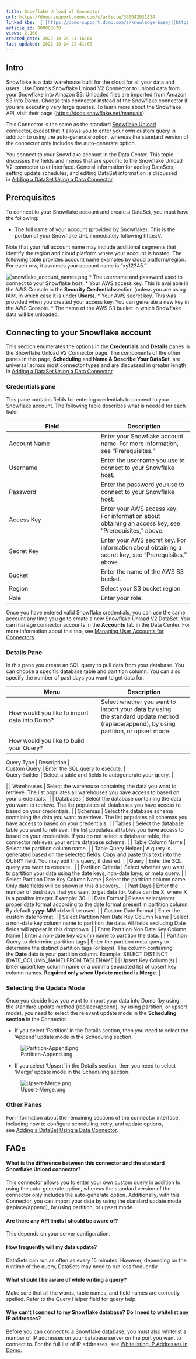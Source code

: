 ```yaml
---
title: Snowflake Unload V2 Connector
url: https://domo-support.domo.com/s/article/360042931834
linked_kbs:  ['[https://domo-support.domo.com/s/knowledge-base/](https://domo-support.domo.com/s/knowledge-base/)', '[https://domo-support.domo.com/s/](https://domo-support.domo.com/s/)', '[https://domo-support.domo.com/s/topic/0TO5w000000ZammGAC](https://domo-support.domo.com/s/topic/0TO5w000000ZammGAC)', '[https://domo-support.domo.com/s/topic/0TO5w000000ZanLGAS](https://domo-support.domo.com/s/topic/0TO5w000000ZanLGAS)', '[https://domo-support.domo.com/s/topic/0TO5w000000ZaojGAC](https://domo-support.domo.com/s/topic/0TO5w000000ZaojGAC)', '[https://domo-support.domo.com/s/article/360043436313](https://domo-support.domo.com/s/article/360043436313)', '[https://domo-support.domo.com/s/article/360042926274](https://domo-support.domo.com/s/article/360042926274)', '[https://domo-support.domo.com/s/article/360042926054](https://domo-support.domo.com/s/article/360042926054)', '[https://domo-support.domo.com/s/article/360043439173](https://domo-support.domo.com/s/article/360043439173)', '[https://domo-support.domo.com/s/article/360042931834](https://domo-support.domo.com/s/article/360042931834)', '[https://domo-support.domo.com/s/topic/0TO5w000000ZaojGAC/database-connectors](https://domo-support.domo.com/s/topic/0TO5w000000ZaojGAC/database-connectors)', '[https://domo-support.domo.com/s/article/360043429933](https://domo-support.domo.com/s/article/360043429933)', '[https://domo-support.domo.com/s/article/360043429953](https://domo-support.domo.com/s/article/360043429953)', '[https://domo-support.domo.com/s/article/360042925494](https://domo-support.domo.com/s/article/360042925494)', '[https://domo-support.domo.com/s/article/4408174643607](https://domo-support.domo.com/s/article/4408174643607)', '[https://domo-support.domo.com/s/article/360043429913](https://domo-support.domo.com/s/article/360043429913)', '[https://domo-support.domo.com/s/login/](https://domo-support.domo.com/s/login/)']
article_id: 000003878
views: 2,166
created_date: 2022-10-24 21:16:00
last updated: 2022-10-24 22:41:00
---
```




Intro
-----


Snowflake is a data warehouse built for the cloud for all your data and users. Use Domo's Snowflake Unload V2 Connector to unload data from your Snowflake into Amazon S3. Unloaded files are imported from Amazon S3 into Domo. Choose this connector instead of the Snowflake connector if you are executing very large queries. To learn more about the Snowflake API, visit their page ([https://docs.snowflake.net/manuals](https://docs.snowflake.net/manuals "https://docs.snowflake.net/manuals")).


This Connector is the same as the standard [Snowflake Unload](/s/article/360043436313 "Snowflake Unload Connector") connector, except that it allows you to enter your own custom query in addition to using the auto-generate option, whereas the standard version of the connector only includes the auto-generate option.


You connect to your Snowflake account in the Data Center. This topic discusses the fields and menus that are specific to the Snowflake Unload V2 connector user interface. General information for adding DataSets, setting update schedules, and editing DataSet information is discussed in [Adding a DataSet Using a Data Connector](/s/article/360042926274).


Prerequisites
-------------


To connect to your Snowflake account and create a DataSet, you must have the following:


* The full name of your account (provided by Snowflake). This is the portion of your Snowflake URL immediately following https://.  
  
Note that your full account name may include additional segments that identify the region and cloud platform where your account is hosted. The following table provides account name examples by cloud platform/region. For each row, it assumes your account name is "xy12345."  
  
![snowflake_account_names.png](snowflake_account_names.png)
* The username and password used to connect to your Snowflake host.
* Your AWS access key. This is available in the AWS Console in the **Security Credentials**section (unless you are using IAM, in which case it is under **Users**).
* Your AWS secret key. This was provided when you created your access key. You can generate a new key in the AWS Console.
* The name of the AWS S3 bucket in which Snowflake data will be unloaded.


Connecting to your Snowflake account
------------------------------------


This section enumerates the options in the **Credentials** and **Details** panes in the Snowflake Unload V2 Connector page. The components of the other panes in this page, **Scheduling** and **Name & Describe Your DataSet**, are universal across most connector types and are discussed in greater length in [Adding a DataSet Using a Data Connector](/s/article/360042926274 "Adding a DataSet Using a Data Connector").


### Credentials pane


This pane contains fields for entering credentials to connect to your Snowflake account. The following table describes what is needed for each field:  




| Field | Description |
| --- | --- |
| Account Name | Enter your Snowflake account name. For more information, see "Prerequisites."  |
| Username | Enter the username you use to connect to your Snowflake host. |
| Password | Enter the password you use to connect to your Snowflake host. |
| Access Key | Enter your AWS access key. For information about obtaining an access key, see "Prerequisites," above. |
| Secret Key | Enter your AWS secret key. For information about obtaining a secret key, see "Prerequisites," above. |
| Bucket | Enter the name of the AWS S3 bucket. |
| Region | Select your S3 bucket region. |
| Role | Enter your role. |


Once you have entered valid Snowflake credentials, you can use the same account any time you go to create a new Snowflake Unload V2 DataSet. You can manage connector accounts in the **Accounts** tab in the Data Center. For more information about this tab, see [Managing User Accounts for Connectors](/s/article/360042926054 "Managing User Accounts for Connectors").


### Details Pane


In this pane you create an SQL query to pull data from your database. You can choose a specific database table and partition column. You can also specify the number of past days you want to get data for.




| Menu | Description |
| --- | --- |
| How would you like to import data into Domo? | Select whether you want to import your data by using the standard update method (replace/append), by using partition, or upsert mode. |
| How would you like to build your Query? | 

| Query Type | Description |
| Custom Query | Enter the SQL query to execute. |
| Query Builder | Select a table and fields to autogenerate your query. |

 |
| Warehouses | Select the warehouse containing the data you want to retrieve. The list populates all warehouses you have access to based on your credentials.  |
| Databases | Select the database containing the data you want to retrieve. The list populates all databases you have access to based on your credentials. |
| Schemas | Select the database schema containing the data you want to retrieve. The list populates all schemas you have access to based on your credentials. |
| Tables | Select the database table you want to retrieve. The list populates all tables you have access to based on your credentials. If you do not select a database table, the connector retrieves your entire database schema. |
| Table Column Name | Select the partition column name. |
| Table Query Helper | A query is generated based on the selected fields. Copy and paste this text into the QUERY field. You may edit this query, if desired. |
| Query | Enter the SQL query you want to execute.  |
| Partition Criteria | Select whether you want to partition your data using the date keys, non-date keys, or meta query. |
| Select Partition Date Key Column Name | Select the partition column name. Only date fields will be shown in this discovery. |
| Past Days | Enter the number of past days that you want to get data for. Value can be X, where X is a positive integer. Example: 30. |
| Date Format | Please select/enter proper date format according to the date format present in partition column. By default **yyyy-MM-dd** will be used. |
| Custom Date Format | Enter the custom date format. |
| Select Partition Non Date Key Column Name | Select a non-date key column name to partition the data. All fields excluding Date fields will appear in this dropdown. |
| Enter Partition Non Date Key Column Name | Enter a non-date key column name to partition the data. |
| Partition Query to determine partition tags | Enter the partition meta query to determine the distinct partition tags (or keys). The column containing the **Date** data is your partition column.
Example: SELECT DISTINCT (DATE\_COLUMN\_NAME) FROM TABLENAME |
| Upsert Key Column(s) | Enter upsert key column name or a comma separated list of upsert key column names. **Required only when Update method is Merge**. |


### Selecting the Update Mode


Once you decide how you want to import your data into Domo (by using the standard update method (replace/append), by using partition, or upsert mode), you need to select the relevant update mode in the **Scheduling section** in the Connector.


* If you select 'Partition' in the Details section, then you need to select the 'Append' update mode in the Scheduling section.


![Partition-Append.png](Partition-Append.png)


* If you select 'Upsert' in the Details section, then you need to select 'Merge' update mode in the Scheduling section.


![Upsert-Merge.png](Upsert-Merge.png)


### Other Panes


For information about the remaining sections of the connector interface, including how to configure scheduling, retry, and update options, see [Adding a DataSet Using a Data Connector](/s/article/360042926274).


FAQs
----


#### What is the difference between this connector and the standard Snowflake Unload connector?


This connector allows you to enter your own custom query in addition to using the auto-generate option, whereas the standard version of the connector only includes the auto-generate option. Additionally, with this Connector, you can import your data by using the standard update mode (replace/append), by using partition, or upsert mode.


#### Are there any API limits I should be aware of?


This depends on your server configuration.


#### How frequently will my data update?


DataSets can run as often as every 15 minutes. However, depending on the runtime of the query, DataSets may need to run less frequently.


#### What should I be aware of while writing a query?


Make sure that all the words, table names, and field names are correctly spelled. Refer to the Query Helper field for query help.


#### Why can't I connect to my Snowflake database? Do I need to whitelist any IP addresses?


Before you can connect to a Snowflake database, you must also whitelist a number of IP addresses on your database server on the port you want to connect to. For the full list of IP addresses, see [Whitelisting IP Addresses in Domo](/s/article/360043439173 "Whitelisting IP Addresses in Domo").

